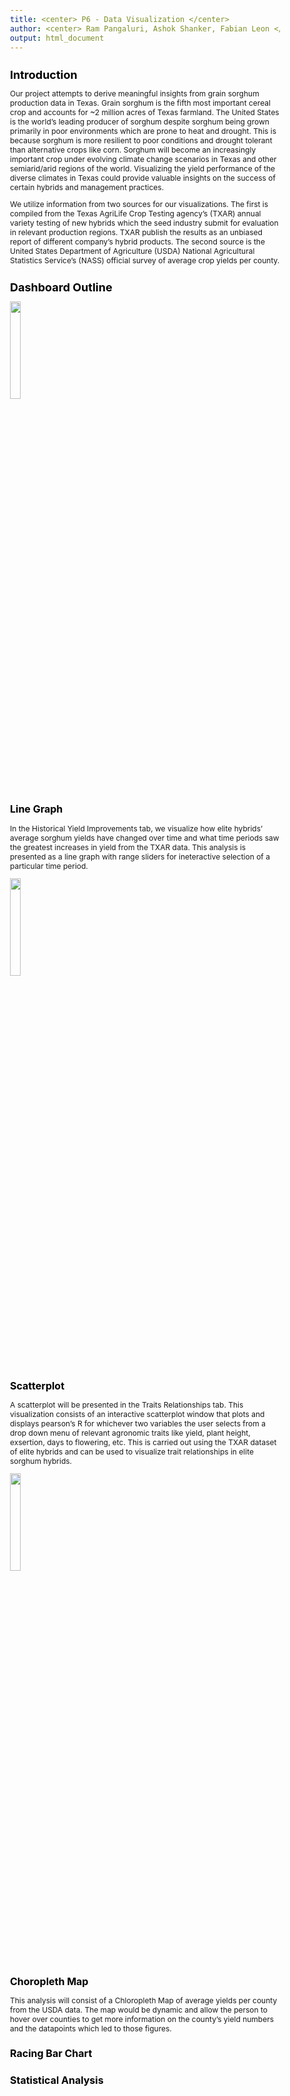 ```yaml
---
title: <center> P6 - Data Visualization </center>
author: <center> Ram Pangaluri, Ashok Shanker, Fabian Leon </center>
output: html_document
---
```


<!-- Changing the fonts and style to fit more into less pages -->
<style type="text/css">

body{ /* Normal  */
      font-size: 12px;
  }
td {  /* Table  */
  font-size: 8px;
}
h1.title {
  font-size: 18px;
  color: Black;
}
h1 { /* Header 1 */
  font-size: 18px;
  color: Black;
}
h2 { /* Header 2 */
    font-size: 16px;
  color: Black;
}
h3 { /* Header 3 */
  font-size: 14px;
  font-family: "Times New Roman", Times, serif;
  color: Black;
}
code.r{ /* Code block */
    font-size: 12px;
}
pre { /* Code block - determines code spacing between lines */
    font-size: 14px;
}
h4.author {
  font-size: 12px;
  color: DarkBlue;
}

<!-- img {   -->
<!--   width: 350px;  -->
<!--   float: left;  -->
<!--   margin-right: 10px;  -->
<!-- }  -->

</style>


<!-- ## Grading Rubric -->
<!-- 3 pages maximum -->
<!-- take inspiration from your project pitch -->

<!-- choose 4-6 chart types to showcase, make these as interactive as possible. one of these should be a predictive graph. -->
<!-- one of these should be a map of spatial components. -->

<!-- outline the 5 storypoints -->

<!-- Provide a clear description of why these visualizations are appropriate for your data using RMarkdown report not to exceed 3 pages (including visuals)  -->

<!-- Begin document -->



# Introduction

Our project attempts to derive meaningful insights from grain sorghum production data in Texas. Grain sorghum is the fifth most important cereal crop and accounts for ~2 million acres of Texas farmland. The United States is the world's leading producer of sorghum despite sorghum being grown primarily in poor environments which are prone to heat and drought. This is because sorghum is more resilient to poor conditions and drought tolerant than alternative crops like corn. Sorghum will become an increasingly important crop under evolving climate change scenarios in Texas and other semiarid/arid regions of the world. Visualizing the yield performance of the diverse climates in Texas could provide valuable insights on the success of certain hybrids and management practices. 

We utilize information from two sources for our visualizations. The first is compiled from the Texas AgriLife Crop Testing agency's (TXAR) annual variety testing of new hybrids which the seed industry submit for evaluation in relevant production regions. TXAR publish the results as an unbiased report of different company's hybrid products. The second source is the United States Department of Agriculture (USDA) National Agricultural Statistics Service's (NASS) official survey of average crop yields per county. 


# Dashboard Outline

![](images/project-outline.png){width=20%}

## Line Graph

In the Historical Yield Improvements tab, we visualize how elite hybrids' average sorghum yields have changed over time and what time periods saw the greatest increases in yield from the TXAR data. This analysis is presented as a line graph with range sliders for ineteractive selection of a particular time period.

![](images/linegraph.png){width=20%}

## Scatterplot
A scatterplot will be presented in the Traits Relationships tab. This visualization consists of an interactive scatterplot window that plots and displays pearson’s R for whichever two variables the user selects from a drop down menu of relevant agronomic traits like yield, plant height, exsertion, days to flowering, etc. This is carried out using the TXAR dataset of elite hybrids and can be used to visualize trait relationships in elite sorghum hybrids. 

![](images/traits-scatterplot.png){width=20%}


## Choropleth Map
This analysis will consist of a Chloropleth Map of average yields per county from the USDA data. The map would be dynamic and allow the person to hover over counties to get more information on the county's yield numbers and the datapoints which led to those figures.

## Racing Bar Chart


## Statistical Analysis





























